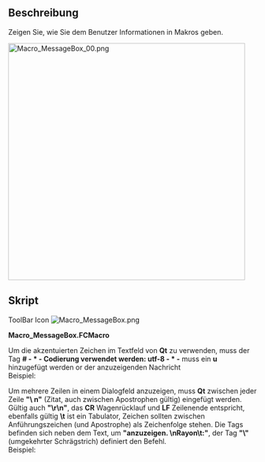 <languages/>
{{Macro/de
|Name=MessageBox
|Translate=MessageBox
|Icon=Macro MessageBox.png
|Description=Zeigen Sie, wie Sie dem Benutzer Informationen in Makros geben.
|Author=Gaël Ecorchard
|Version=1.0
|Date=2011-09-19
|FCVersion=All
|Download=[https://www.freecadweb.org/wiki/images/7/7f/Macro_MessageBox.png ToolBar Icon]
}}

==Beschreibung==
Zeigen Sie, wie Sie dem Benutzer Informationen in Makros geben.

[[File:Macro MessageBox 00.png|480px]]
{{Caption|MessageBox}}

<span id="Script"></span>
==Skript==

ToolBar Icon [[Image:Macro_MessageBox.png]]

'''Macro_MessageBox.FCMacro'''

{{MacroCode|code=
#! /usr/bin/env python
# -*- coding: utf-8 -*-
 
"""Show how to give information to the user in macros
"""
from PySide import QtCore, QtGui
 
def errorDialog(msg):
    # Create a simple dialog QMessageBox
    # The first argument indicates the icon used: one of QtGui.QMessageBox.{NoIcon, Information, Warning, Critical, Question} 
    diag = QtGui.QMessageBox(QtGui.QMessageBox.Warning, 'Error in macro MessageBox', msg)
    diag.setWindowModality(QtCore.Qt.ApplicationModal)
    diag.exec_()
 
msg = 'Example of warning message'
errorDialog(msg)
raise(Exception(msg))
}}


Um die akzentuierten Zeichen im Textfeld von '''Qt''' zu verwenden, muss der Tag '''# - * - Codierung verwendet werden: utf-8 - * -''' muss ein '''u''' hinzugefügt werden or der anzuzeigenden Nachricht <br />
Beispiel:

{{MacroCode|code=
    diag = QtGui.QMessageBox(QtGui.QMessageBox.Warning, u'Trop d'éléments désignés', msg)
    ...
    ...
msg = u'Élément sélectionnés affichés'
}}


Um mehrere Zeilen in einem Dialogfeld anzuzeigen, muss '''Qt''' zwischen jeder Zeile '''"\ n"''' (Zitat, auch zwischen Apostrophen gültig) eingefügt werden. <br />
Gültig auch '''"\r\n"''', das '''CR''' Wagenrücklauf und '''LF''' Zeilenende entspricht, ebenfalls gültig '''\t''' ist ein Tabulator, Zeichen sollten zwischen Anführungszeichen (und Apostrophe) als Zeichenfolge stehen. Die Tags befinden sich neben dem Text, um '''"anzuzeigen. \nRayon\t:"''', der Tag ''' "\"''' (umgekehrter Schrägstrich) definiert den Befehl. <br />
Beispiel:

{{MacroCode|code=
    diag = QtGui.QMessageBox(QtGui.QMessageBox.Information,u"Coordonnées",u"Coordonnée X : "+str(x)+"\r\n"+u"Coordonnée Y : "+str(y)+"\n"+u"Coordonnée Z :<br>
 "+str(z)+"\nRayon\t     : "+str(r))
}}

{{clear}}